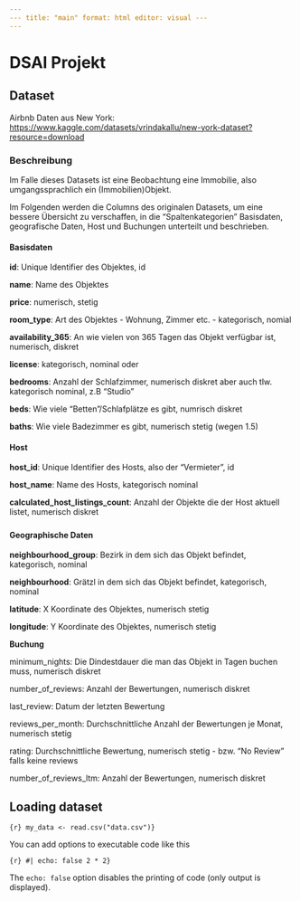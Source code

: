 ```yaml
---
--- title: "main" format: html editor: visual ---
---
```


# DSAI Projekt

## Dataset

Airbnb Daten aus New York: <https://www.kaggle.com/datasets/vrindakallu/new-york-dataset?resource=download>

### Beschreibung

Im Falle dieses Datasets ist eine Beobachtung eine Immobilie, also umgangssprachlich ein (Immobilien)Objekt.

Im Folgenden werden die Columns des originalen Datasets, um eine bessere Übersicht zu verschaffen, in die "Spaltenkategorien" Basisdaten, geografische Daten, Host und Buchungen unterteilt und beschrieben.

#### Basisdaten

**id**: Unique Identifier des Objektes, id

**name**: Name des Objektes

**price**: numerisch, stetig

**room_type**: Art des Objektes - Wohnung, Zimmer etc. - kategorisch, nomial

**availability_365**: An wie vielen von 365 Tagen das Objekt verfügbar ist, numerisch, diskret

**license**: kategorisch, nominal oder

**bedrooms**: Anzahl der Schlafzimmer, numerisch diskret aber auch tlw. kategorisch nominal, z.B "Studio"

**beds**: Wie viele "Betten"/Schlafplätze es gibt, numrisch diskret

**baths**: Wie viele Badezimmer es gibt, numerisch stetig (wegen 1.5)

#### Host

**host_id**: Unique Identifier des Hosts, also der "Vermieter", id

**host_name**: Name des Hosts, kategorisch nominal

**calculated_host_listings_count**: Anzahl der Objekte die der Host aktuell listet, numerisch diskret

##### 

#### Geographische Daten

**neighbourhood_group**: Bezirk in dem sich das Objekt befindet, kategorisch, nominal

**neighbourhood**: Grätzl in dem sich das Objekt befindet, kategorisch, nominal

**latitude**: X Koordinate des Objektes, numerisch stetig

**longitude**: Y Koordinate des Objektes, numerisch stetig

**Buchung**

minimum_nights: Die Dindestdauer die man das Objekt in Tagen buchen muss, numerisch diskret

number_of_reviews: Anzahl der Bewertungen, numerisch diskret

last_review: Datum der letzten Bewertung

reviews_per_month: Durchschnittliche Anzahl der Bewertungen je Monat, numerisch stetig

rating: Durchschnittliche Bewertung, numerisch stetig - bzw. "No Review" falls keine reviews

number_of_reviews_ltm: Anzahl der Bewertungen, numerisch diskret

## Loading dataset

```{r} my_data <- read.csv("data.csv")}
```

You can add options to executable code like this

```{r} #| echo: false 2 * 2}
```

The `echo: false` option disables the printing of code (only output is displayed).
